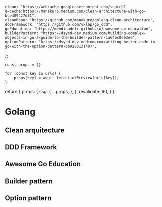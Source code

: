 
	clean: "https://webcache.googleusercontent.com/search?q=cache:https://manakuro.medium.com/clean-architecture-with-go-bce409427d31",
	cleanRepo: "https://github.com/manakuro/golang-clean-architecture",
	dddFramework: "https://github.com/vklap/go_ddd",
	goEducation: "https://mehdihadeli.github.io/awesome-go-education",
	builderPattern: "https://dsysd-dev.medium.com/building-complex-objects-in-go-a-guide-to-the-builder-pattern-1a64bc0eb3ee",
	optionPattern: "https://dsysd-dev.medium.com/writing-better-code-in-go-with-the-option-pattern-bb9283131407",
};

	const props = {}

	for (const key in urls) {
		props[key] = await fetchLinkPreview(urls[key]);
	}

return {
			props: {
				ssg: {
					...props,
				},
			},
			revalidate: 60,
		}
};

# Golang

## Clean arquitecture
<LinkPreview keyObj="clean" />
<LinkPreview keyObj="cleanRepo" />

## DDD Framework
<LinkPreview keyObj="dddFramework" />

## Awesome Go Education
<LinkPreview keyObj="goEducation" />

## Builder pattern
<LinkPreview keyObj="builderPattern" />

## Option pattern
<LinkPreview keyObj="optionPattern" />